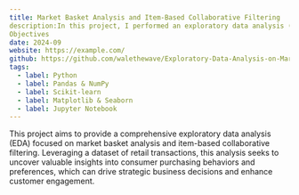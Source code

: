 ```yaml
---
title: Market Basket Analysis and Item-Based Collaborative Filtering
description:In this project, I performed an exploratory data analysis (EDA) focusing on Market Basket Analysis and Item-Based Collaborative Filtering. The objective was to uncover patterns in customer purchasing behavior and generate personalized product recommendations for the Bronze Segment.
Objectives
date: 2024-09
website: https://example.com/
github: https://github.com/walethewave/Exploratory-Data-Analysis-on-Market-Basket-Analysis-and-Item-Based-Collaborative-Filtering
tags:
  - label: Python
  - label: Pandas & NumPy
  - label: Scikit-learn
  - label: Matplotlib & Seaborn
  - label: Jupyter Notebook
---
```


This project aims to provide a comprehensive exploratory data analysis (EDA) focused on market basket analysis and item-based collaborative filtering. Leveraging a dataset of retail transactions, this analysis seeks to uncover valuable insights into consumer purchasing behaviors and preferences, which can drive strategic business decisions and enhance customer engagement.
